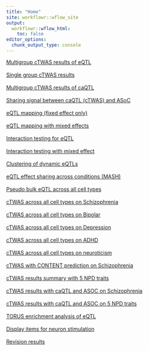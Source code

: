 ```yaml
---
title: "Home"
site: workflowr::wflow_site
output:
  workflowr::wflow_html:
    toc: false
editor_options:
  chunk_output_type: console
---
```


[Multigroup cTWAS results of eQTL](cTWAS.html)
\
\
[Single group cTWAS results](single_cTWAS.html)
\
\
[Multigroup cTWAS results of caQTL](caQTL_cTWAS.html)
\
\
[Sharing signal between caQTL (cTWAS) and ASoC](caQTL_ASoC_shared.html)
\
\
[eQTL mapping (fixed effect only)](eQTL_mapping.html)
\
\
[eQTL mapping with mixed effects](eQTL_glimix.html)
\
\
[Interaction testing for eQTL](eQTL_interaction.html)
\
\
[Interaction testing with mixed effect](cellregmap.html)
\
\
[Clustering of dynamic eQTLs](eqtl_cluster.html)
\
\
[eQTL effect sharing across conditions (MASH)](mashr_analysis.html)
\
\
[Pseudo bulk eQTL across all cell types](eQTL_all_cell.html)
\
\
[cTWAS across all cell types on Schizophrenia](cTWAS_all_cell.html)
\
\
[cTWAS across all cell types on Bipolar](eQTL_cTWAS_bipolar.html)
\
\
[cTWAS across all cell types on Depression](eQTL_cTWAS_depression.html)
\
\
[cTWAS across all cell types on ADHD](eQTL_cTWAS_ADHD.html)
\
\
[cTWAS across all cell types on neuroticism](eQTL_cTWAS_neuroticism.html)
\
\
[cTWAS with CONTENT prediction on Schizophrenia](CONTENT_cTWAS_SCZ.html)
\
\
[cTWAS results summary with 5 NPD traits](aggregate_ctwas_res.html)
\
\
[cTWAS results with caQTL and ASOC on Schizophrenia](ctwas_caQTL_ASOC.html)
\
\
[cTWAS results with caQTL and ASOC on 5 NPD traits](aggregate_peak_ctwas_res.html)
\
\
[TORUS enrichment analysis of eQTL](torus_eqtl.html)
\
\
[Display items for neuron stimulation](display.html)
\
\
[Revision results](revision.html)


